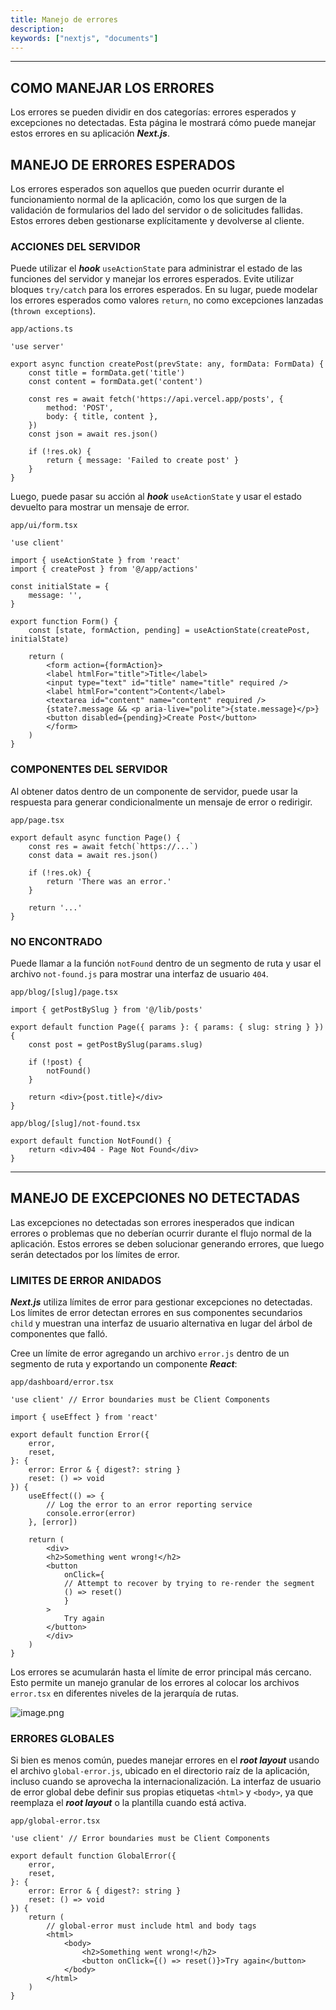 ```yaml
---
title: Manejo de errores
description:  
keywords: ["nextjs", "documents"]
---
```


<CardGrid>
    <Card
        title="Fuente"
        href="https://nextjs.org/docs/app/getting-started/error-handling"
        icon="alignJustify"
        variant="small"
        external={true}
    />
</CardGrid>

---

## COMO MANEJAR LOS ERRORES 

Los errores se pueden dividir en dos categorías: errores esperados y excepciones no detectadas. Esta página le mostrará cómo puede manejar estos errores en su aplicación ***Next.js***.

## MANEJO DE ERRORES ESPERADOS 

Los errores esperados son aquellos que pueden ocurrir durante el funcionamiento normal de la aplicación, como los que surgen de la validación de formularios del lado del servidor o de solicitudes fallidas. Estos errores deben gestionarse explícitamente y devolverse al cliente.

### ACCIONES DEL SERVIDOR 

Puede utilizar el ***hook*** `useActionState` para administrar el estado de las funciones del servidor y manejar los errores esperados. Evite utilizar bloques `try/catch` para los errores esperados. En su lugar, puede modelar los errores esperados como valores `return`, no como excepciones lanzadas (`thrown exceptions`).

`app/actions.ts`

```tsx
'use server'

export async function createPost(prevState: any, formData: FormData) {
    const title = formData.get('title')
    const content = formData.get('content')
    
    const res = await fetch('https://api.vercel.app/posts', {
        method: 'POST',
        body: { title, content },
    })
    const json = await res.json()
    
    if (!res.ok) {
        return { message: 'Failed to create post' }
    }
}
```

Luego, puede pasar su acción al ***hook*** `useActionState` y usar el estado devuelto para mostrar un mensaje de error.

`app/ui/form.tsx`

```tsx
'use client'

import { useActionState } from 'react'
import { createPost } from '@/app/actions'

const initialState = {
    message: '',
}

export function Form() {
    const [state, formAction, pending] = useActionState(createPost, initialState)
    
    return (
        <form action={formAction}>
        <label htmlFor="title">Title</label>
        <input type="text" id="title" name="title" required />
        <label htmlFor="content">Content</label>
        <textarea id="content" name="content" required />
        {state?.message && <p aria-live="polite">{state.message}</p>}
        <button disabled={pending}>Create Post</button>
        </form>
    )
}
```

### COMPONENTES DEL SERVIDOR 

Al obtener datos dentro de un componente de servidor, puede usar la respuesta para generar condicionalmente un mensaje de error o redirigir.

`app/page.tsx`

```tsx
export default async function Page() {
    const res = await fetch(`https://...`)
    const data = await res.json()
    
    if (!res.ok) {
        return 'There was an error.'
    }
    
    return '...'
}
```

### NO ENCONTRADO 

Puede llamar a la función `notFound` dentro de un segmento de ruta y usar el archivo `not-found.js` para mostrar una interfaz de usuario `404`.

`app/blog/[slug]/page.tsx`

```tsx
import { getPostBySlug } from '@/lib/posts'

export default function Page({ params }: { params: { slug: string } }) {
    const post = getPostBySlug(params.slug)
    
    if (!post) {
        notFound()
    }
    
    return <div>{post.title}</div>
}
```

`app/blog/[slug]/not-found.tsx`

```tsx
export default function NotFound() {
    return <div>404 - Page Not Found</div>
}
```

---

## MANEJO DE EXCEPCIONES NO DETECTADAS 

Las excepciones no detectadas son errores inesperados que indican errores o problemas que no deberían ocurrir durante el flujo normal de la aplicación. Estos errores se deben solucionar generando errores, que luego serán detectados por los límites de error.

### LIMITES DE ERROR ANIDADOS 

***Next.js*** utiliza límites de error para gestionar excepciones no detectadas. Los límites de error detectan errores en sus componentes secundarios `child` y muestran una interfaz de usuario alternativa en lugar del árbol de componentes que falló.

Cree un límite de error agregando un archivo `error.js` dentro de un segmento de ruta y exportando un componente ***React***:

`app/dashboard/error.tsx`

```tsx
'use client' // Error boundaries must be Client Components

import { useEffect } from 'react'

export default function Error({
    error,
    reset,
}: {
    error: Error & { digest?: string }
    reset: () => void
}) {
    useEffect(() => {
        // Log the error to an error reporting service
        console.error(error)
    }, [error])

    return (
        <div>
        <h2>Something went wrong!</h2>
        <button
            onClick={
            // Attempt to recover by trying to re-render the segment
            () => reset()
            }
        >
            Try again
        </button>
        </div>
    )
}
```

Los errores se acumularán hasta el límite de error principal más cercano. Esto permite un manejo granular de los errores al colocar los archivos `error.tsx` en diferentes niveles de la jerarquía de rutas.

![image.png](image.png)

### ERRORES GLOBALES 

Si bien es menos común, puedes manejar errores en el ***root layout*** usando el archivo `global-error.js`, ubicado en el directorio raíz de la aplicación, incluso cuando se aprovecha la internacionalización. La interfaz de usuario de error global debe definir sus propias etiquetas `<html>` y `<body>`, ya que reemplaza el ***root layout*** o la plantilla cuando está activa.

`app/global-error.tsx`

```tsx
'use client' // Error boundaries must be Client Components

export default function GlobalError({
    error,
    reset,
}: {
    error: Error & { digest?: string }
    reset: () => void
}) {
    return (
        // global-error must include html and body tags
        <html>
            <body>
                <h2>Something went wrong!</h2>
                <button onClick={() => reset()}>Try again</button>
            </body>
        </html>
    )
}
```